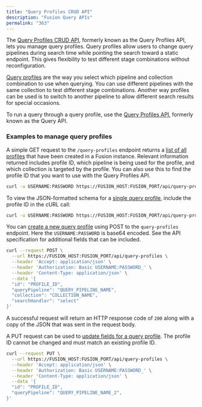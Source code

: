 ```yaml
---
title: "Query Profiles CRUD API"
description: "Fusion Query APIs"
permalink: "363"
---
```


The [Query Profiles CRUD API](?open-api=true#/operations/getStatus_3), formerly known as the Query Profiles API, lets you manage query profiles. Query profiles allow users to change query pipelines during search time while pointing the search toward a static endpoint. This gives flexibility to test different stage combinations without reconfiguration.

[Query profiles](/fusion/5.9/174/query-profiles) are the way you select which pipeline and collection combination to use when querying. You can use different pipelines with the same collection to test different stage combinations. Another way profiles can be used is to switch to another pipeline to allow different search results for special occasions.

To run a query through a query profile, use the [Query Profiles API](/fusion/5.9/361/query-profiles-api), formerly known as the Query API.

### Examples to manage query profiles

A simple GET request to the `/query-profiles` endpoint returns a [list of all profiles](?open-api=true#/operations/getAllEntities) that have been created in a Fusion instance. Relevant information returned includes profile ID, which pipeline is being used for the profile, and which collection is targeted by the profile. You can also use this to find the profile ID that you want to use with the Query Profiles API.

```bash
curl -u USERNAME:PASSWORD https://FUSION_HOST:FUSION_PORT/api/query-profiles
```

To view the JSON-formatted schema for a [single query profile](?open-api=true#/operations/getEntity), include the profile ID in the cURL call:

```bash
curl -u USERNAME:PASSWORD https://FUSION_HOST:FUSION_PORT/api/query-profiles/PROFILE_ID
```

You can [create a new query profile](?open-api=true#/operations/createEntity) using POST to the `query-profiles` endpoint. Here the `USERNAME:PASSWORD` is base64 encoded. See the API specification for additional fields that can be included.

```bash
curl --request POST \
  --url https://FUSION_HOST:FUSION_PORT/api/query-profiles \
  --header 'Accept: application/json' \
  --header 'Authorization: Basic USERNAME:PASSWORD_' \
  --header 'Content-Type: application/json' \
  --data '{
  "id": "PROFILE_ID",
  "queryPipeline": "QUERY_PIPELINE_NAME",
  "collection": "COLLECTION_NAME",
  "searchHandler": "select"
}'
```

A successful request will return an HTTP response code of `200` along with a copy of the JSON that was sent in the request body.

A PUT request can be used to [update fields for a query profile](?open-api=true#/operations/updateEntity). The profile ID cannot be changed and must match an existing profile ID.

```bash
curl --request PUT \
  --url https://FUSION_HOST:FUSION_PORT/api/query-profiles \
  --header 'Accept: application/json' \
  --header 'Authorization: Basic USERNAME:PASSWORD_' \
  --header 'Content-Type: application/json' \
  --data '{
  "id": "PROFILE_ID",
  "queryPipeline": "QUERY_PIPELINE_NAME_2",
}'
```